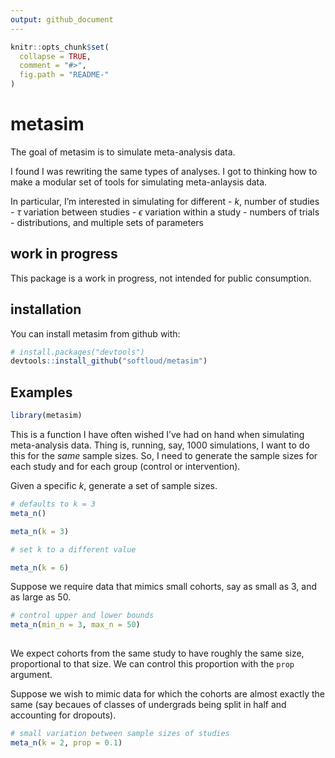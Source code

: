 ```yaml
---
output: github_document
---
```


<!-- README.md is generated from README.Rmd. Please edit that file -->

```r
knitr::opts_chunk$set(
  collapse = TRUE,
  comment = "#>",
  fig.path = "README-"
)
```

# metasim

The goal of metasim is to simulate meta-analysis data. 

I found I was rewriting the same types of analyses. I got to thinking how to make a modular set of tools for simulating meta-anlaysis data. 

In particular, I'm interested in simulating for different 
- $k$, number of studies
- $\tau$ variation between studies
- $\epsilon$ variation within a study
- numbers of trials
- distributions, and multiple sets of parameters

## work in progress

This package is a work in progress, not intended for public consumption. 

## installation

You can install metasim from github with:

```r
# install.packages("devtools")
devtools::install_github("softloud/metasim")
```

## Examples

```r
library(metasim)
```


This is a function I have often wished I've had on hand when simulating meta-analysis data. Thing is, running, say, 1000 simulations, I want to do this for the _same_ sample sizes. So, I need to generate the sample sizes for each study and for each group (control or intervention).   

Given a specific $k$, generate a set of sample sizes. 

```r

# defaults to k = 3
meta_n()

meta_n(k = 3)

# set k to a different value

meta_n(k = 6) 


```

Suppose we require data that mimics small cohorts, say as small as 3, and as large as 50. 

```r
# control upper and lower bounds
meta_n(min_n = 3, max_n = 50)
 
```

We expect cohorts from the same study to have roughly the same size, proportional to that size. We can control this proportion with the `prop` argument.

Suppose we wish to mimic data for which the cohorts are almost exactly the same (say becaues of classes of undergrads being split in half and accounting for dropouts).

```r
# small variation between sample sizes of studies
meta_n(k = 2, prop = 0.1)

```


